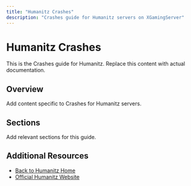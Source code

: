 ```yaml
---
title: "Humanitz Crashes"
description: "Crashes guide for Humanitz servers on XGamingServer"
---
```


# Humanitz Crashes

This is the Crashes guide for Humanitz. Replace this content with actual documentation.

## Overview

Add content specific to Crashes for Humanitz servers.

## Sections

Add relevant sections for this guide.

## Additional Resources

- [Back to Humanitz Home](./index)
- [Official Humanitz Website](https://example.com)
